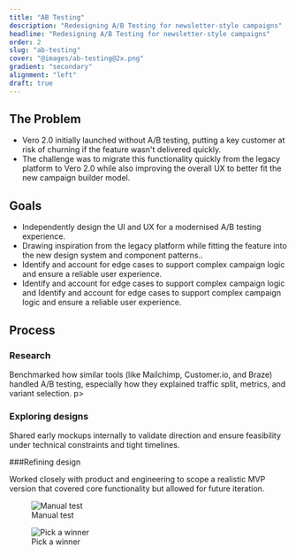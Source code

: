 ```yaml
---
title: "AB Testing"
description: "Redesigning A/B Testing for newsletter-style campaigns"
headline: "Redesigning A/B Testing for newsletter-style campaigns"
order: 2
slug: "ab-testing"
cover: "@images/ab-testing@2x.png"
gradient: "secondary"
alignment: "left"
draft: true
---
```




<CaseStudyCallout
  description="I designed the A/B testing experience for Vero 2.0, bringing back a critical
feature from the legacy platform. The goal was to modernise the flow,
integrate it into the new design system, and ensure it supported complex
campaign logic. I worked closely with engineers to polish the UI, maintain
consistency, and test functionality."
/>

## The Problem

- Vero 2.0 initially launched without A/B testing, putting a key customer at
  risk of churning if the feature wasn't delivered quickly.
- The challenge was to migrate this functionality quickly from the legacy
  platform to Vero 2.0 while also improving the overall UX to better fit the
  new campaign builder model.

## Goals

- Independently design the UI and UX for a modernised A/B testing experience.
- Drawing inspiration from the legacy platform while fitting the feature into
  the new design system and component patterns..
- Identify and account for edge cases to support complex campaign logic and
  ensure a reliable user experience.
- Identify and account for edge cases to support complex campaign logic and
  Identify and account for edge cases to support complex campaign logic and
  ensure a reliable user experience.

## Process

### Research

Benchmarked how similar tools (like Mailchimp, Customer.io, and Braze) handled
A/B testing, especially how they explained traffic split, metrics, and variant
selection.
p>

### Exploring designs

Shared early mockups internally to validate direction and ensure feasibility
under technical constraints and tight timelines.

###Refining design

Worked closely with product and engineering to scope a realistic MVP version
that covered core functionality but allowed for future iteration.

<figure class="-mx-16">
  <Image src={manualTestImage} alt="Manual test" />
  <figcaption>Manual test</figcaption>
</figure>

<figure class="-mx-16">
  <Image src={pickAWinnerImage} alt="Pick a winner" />
  <figcaption>Pick a winner</figcaption>
</figure>

